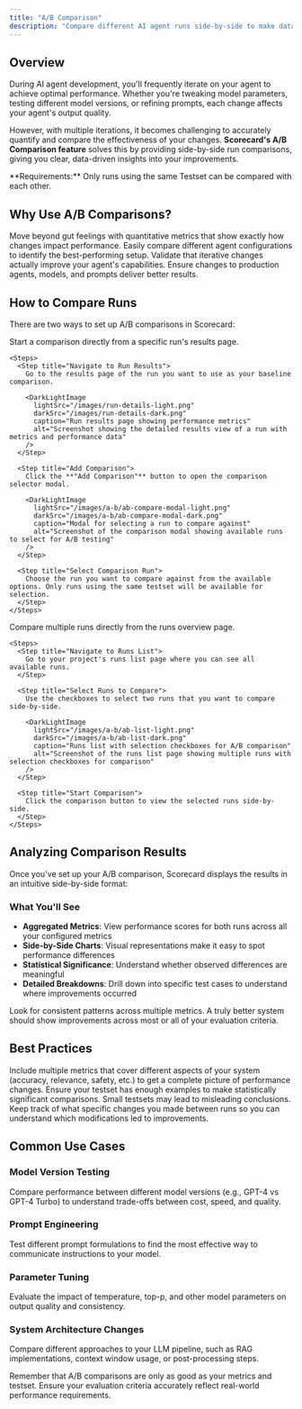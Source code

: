 ```yaml
---
title: "A/B Comparison"
description: "Compare different AI agent runs side-by-side to make data-driven decisions about model improvements, prompt optimizations, and configuration changes."
---
```



## Overview

During AI agent development, you'll frequently iterate on your agent to achieve optimal performance. Whether you're tweaking model parameters, testing different model versions, or refining prompts, each change affects your agent's output quality.

However, with multiple iterations, it becomes challenging to accurately quantify and compare the effectiveness of your changes. **Scorecard's A/B Comparison feature** solves this by providing side-by-side run comparisons, giving you clear, data-driven insights into your improvements.

<Note>
**Requirements:** Only runs using the same Testset can be compared with each other.
</Note>

## Why Use A/B Comparisons?

<CardGroup cols={2}>
  <Card title="Data-Driven Decisions" icon="chart-line">
    Move beyond gut feelings with quantitative metrics that show exactly how changes impact performance.
  </Card>
  <Card title="Experiment Tracking" icon="flask-conical">
    Easily compare different agent configurations to identify the best-performing setup.
  </Card>
  <Card title="Continuous Improvement" icon="arrow-up-right">
    Validate that iterative changes actually improve your agent's capabilities.
  </Card>
  <Card title="Production Confidence" icon="shield-check">
    Ensure changes to production agents, models, and prompts deliver better results.
  </Card>
</CardGroup>

## How to Compare Runs

There are two ways to set up A/B comparisons in Scorecard:

<Tabs>
  <Tab title="From Run Details">
    Start a comparison directly from a specific run's results page.
    
    <Steps>
      <Step title="Navigate to Run Results">
        Go to the results page of the run you want to use as your baseline comparison.
        
        <DarkLightImage 
          lightSrc="/images/run-details-light.png" 
          darkSrc="/images/run-details-dark.png" 
          caption="Run results page showing performance metrics" 
          alt="Screenshot showing the detailed results view of a run with metrics and performance data" 
        />
      </Step>
      
      <Step title="Add Comparison">
        Click the **"Add Comparison"** button to open the comparison selector modal.
        
        <DarkLightImage 
          lightSrc="/images/a-b/ab-compare-modal-light.png" 
          darkSrc="/images/a-b/ab-compare-modal-dark.png" 
          caption="Modal for selecting a run to compare against" 
          alt="Screenshot of the comparison modal showing available runs to select for A/B testing" 
        />
      </Step>
      
      <Step title="Select Comparison Run">
        Choose the run you want to compare against from the available options. Only runs using the same testset will be available for selection.
      </Step>
    </Steps>
  </Tab>
  
  <Tab title="From Runs List">
    Compare multiple runs directly from the runs overview page.
    
    <Steps>
      <Step title="Navigate to Runs List">
        Go to your project's runs list page where you can see all available runs.
      </Step>
      
      <Step title="Select Runs to Compare">
        Use the checkboxes to select two runs that you want to compare side-by-side.
        
        <DarkLightImage 
          lightSrc="/images/a-b/ab-list-light.png" 
          darkSrc="/images/a-b/ab-list-dark.png" 
          caption="Runs list with selection checkboxes for A/B comparison" 
          alt="Screenshot of the runs list page showing multiple runs with selection checkboxes for comparison" 
        />
      </Step>
      
      <Step title="Start Comparison">
        Click the comparison button to view the selected runs side-by-side.
      </Step>
    </Steps>
  </Tab>
</Tabs>

## Analyzing Comparison Results

Once you've set up your A/B comparison, Scorecard displays the results in an intuitive side-by-side format:

<DarkLightImage 
  lightSrc="/images/a-b/ab-light.png" 
  darkSrc="/images/a-b/ab-dark.png" 
  caption="Side-by-side comparison showing metric performance differences" 
  alt="Screenshot of A/B comparison results showing two runs with their respective metrics displayed side-by-side" 
/>

### What You'll See

- **Aggregated Metrics**: View performance scores for both runs across all your configured metrics
- **Side-by-Side Charts**: Visual representations make it easy to spot performance differences
- **Statistical Significance**: Understand whether observed differences are meaningful
- **Detailed Breakdowns**: Drill down into specific test cases to understand where improvements occurred

<Tip>
Look for consistent patterns across multiple metrics. A truly better system should show improvements across most or all of your evaluation criteria.
</Tip>

## Best Practices

<AccordionGroup>
  <Accordion title="Use Comprehensive Metrics">
    Include multiple metrics that cover different aspects of your system (accuracy, relevance, safety, etc.) to get a complete picture of performance changes.
  </Accordion>
  
  <Accordion title="Test with Sufficient Data">
    Ensure your testset has enough examples to make statistically significant comparisons. Small testsets may lead to misleading conclusions.
  </Accordion>
  
  <Accordion title="Document Your Changes">
    Keep track of what specific changes you made between runs so you can understand which modifications led to improvements.
  </Accordion>
</AccordionGroup>

## Common Use Cases

### Model Version Testing
Compare performance between different model versions (e.g., GPT-4 vs GPT-4 Turbo) to understand trade-offs between cost, speed, and quality.

### Prompt Engineering
Test different prompt formulations to find the most effective way to communicate instructions to your model.

### Parameter Tuning
Evaluate the impact of temperature, top-p, and other model parameters on output quality and consistency.

### System Architecture Changes
Compare different approaches to your LLM pipeline, such as RAG implementations, context window usage, or post-processing steps.

<Warning>
Remember that A/B comparisons are only as good as your metrics and testset. Ensure your evaluation criteria accurately reflect real-world performance requirements.
</Warning>
